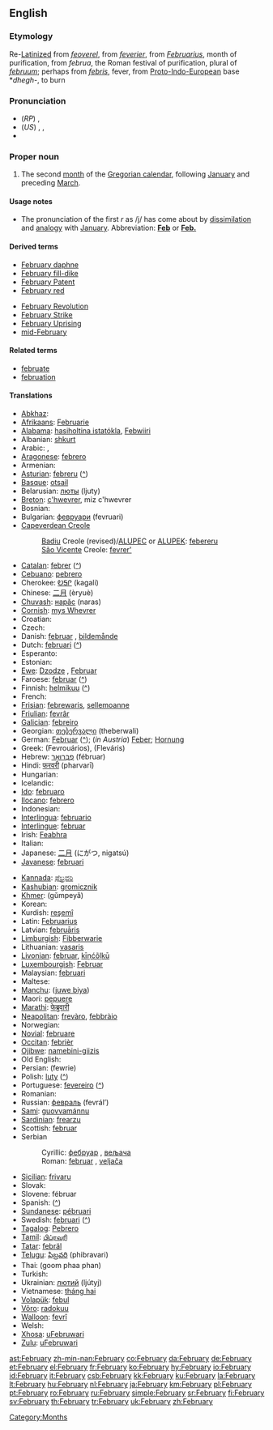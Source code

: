 ==English==

===Etymology===
Re-[[Latinize]]d from {{ME.}} ''[[feoverel]]'', from {{OF.}} ''[[feverier]]'', from {{L.}} ''[[Februarius]]'', month of purification, from ''februa'', the Roman festival of purification, plural of ''[[februum]]''; perhaps from {{L.}} ''[[febris]]'', fever, from [[Proto-Indo-European]] base *''dhegh-'', to burn

===Pronunciation===
*(''RP'') {{IPA|/ˈfɛbrʊəri/ or /ˈfɛbjʊəri/}}, {{SAMPA|/"fEbrU@ri/ or /"fEbjU@ri/}}
*(''US'') {{AHD|fĕbʹro͞o-ĕr'-ē or fĕbʹjo͞o-ĕr'-ē}}, {{IPA|/ˈfɛbruˌɛri/ or /ˈfɛbjuˌɛri/}}, {{SAMPA|/"fEbru%Eri/ or /"fEbju%Eri/}}
*{{audio|en-us-February.ogg|Audio (US)}}

===Proper noun===
{{en-proper noun|Februar|ies|-}}

# The second [[month]] of the [[Gregorian calendar]], following [[January]] and preceding [[March]].

====Usage notes====
*The pronunciation of the first ''r'' as /j/ has come about by [[dissimilation]] and [[analogy]] with [[January]]. Abbreviation: '''[[Feb]]''' or '''[[Feb.]]'''

====Derived terms====
{{top2}}
*[[February daphne]]
*[[February fill-dike]]
*[[February Patent]]
*[[February red]]
{{mid2}}
*[[February Revolution]]
*[[February Strike]]
*[[February Uprising]]
*[[mid-February]]
{{bottom}}

====Related terms====
*[[februate]]
*[[februation]]

====Translations====
{{trans-top|second month of the Gregorian calendar}}
*[[Abkhaz]]: {{RUchar|[[жәабран]]}} {{IPAchar|(žwabran)}}
*[[Afrikaans]]: [[Februarie]]
*[[Alabama]]: [[hasiholtina istatókla]], [[Febwiiri]]
*Albanian: [[shkurt]]
* Arabic: {{t+|ar|فبراير|m|alt=فِبْرَايِر|tr=fibrāyir|sc=ARchar}}, {{t-|ar|شباط|m|alt=شُبَاطٌ|tr=šubāʈ|sc=ARchar}}
*[[Aragonese]]: [[febrero]]
* Armenian: {{t+|hy|փետրվար|xs=Armenian}}
*[[Asturian]]: [[febreru]] {{m}} ([[:ast:febreru|^]])
*[[Basque]]: [[otsail]]
*Belarusian: [[люты]] (ljuty)
*[[Breton]]: [[c'hwevrer]], miz c'hwevrer
* Bosnian: {{t-|bs|februar|m}}
*Bulgarian: [[февруари]] (fevruari) {{m}}
*[[Capeverdean Creole]]
*:[[Badiu]] Creole (revised)/[[ALUPEC]] or [[ALUPEK]]: [[febereru]] {{m}}
*:[[São Vicente]] Creole: [[fevrer']]
*[[Catalan]]: [[febrer]] {{m}} ([[:ca:febrer|^]])
*[[Cebuano]]: [[pebrero]]
*Cherokee: [[ᎧᎦᎵ]] (kagali)
*Chinese: [[二月]] (èryuè)
*[[Chuvash]]: [[нарăс]] (naras)
*[[Cornish]]: [[mys Whevrer]]
* Croatian: {{t-|hr|veljača}}
* Czech: {{t+|cs|únor|m}}
*Danish: [[februar]] {{c}}, [[bildemånde]]
*Dutch: [[februari]] ([[:nl:februari|^]])
* Esperanto: {{t|eo|februaro|xs=Esperanto}}
* Estonian: {{t+|et|veebruar}}
*[[Ewe]]: [[Dzodze]] {{n}}, [[Februar]] {{n}}
*Faroese: [[februar]] ([[:fo:februar|^]])
*Finnish: [[helmikuu]] ([[:fi:helmikuu|^]])
*French: {{t+|fr|février|m}}
*[[Frisian]]: [[febrewaris]], [[sellemoanne]]
*[[Friulian]]: [[fevrâr]]
*[[Galician]]: [[febreiro]] {{m}}
*Georgian: [[თებერვალი]] (theberwali)
*German: [[Februar]] {{m}} ([[:de:Februar|^]]); (''in Austria'') [[Feber]]; [[Hornung]] {{m}}
*Greek: {{t+|el|Φεβρουάριος|m|}} (Fevrouários), {{t|el|Φλεβάρης|m|}} (Fleváris)
*Hebrew: [[פברואר|פֶבְּרוּאָר]] (fébruar)
*Hindi: [[फरवरी]] (pharvarī)
* Hungarian: {{t+|hu|február}}
* Icelandic: {{t+|is|febrúar}}
*[[Ido]]: [[februaro]]
*[[Ilocano]]: [[febrero]]
* Indonesian: {{t-|id|februari|xs=Indonesian}}
*[[Interlingua]]: [[februario]]
*[[Interlingue]]: [[februar]]
*Irish: [[Feabhra]]
* Italian: {{t+|it|febbraio|m}}
*Japanese: [[二月]] (にがつ, nigatsú)
*[[Javanese]]: [[februari]]
{{trans-mid}}
*[[Kannada]]: [[ಫೆಬ್ರವರಿ]]
*[[Kashubian]]: [[gromicznik]]
*[[Khmer]]: {{KMchar|[[កុម្ភៈ]]}} (gŭmpeyă)
*Korean: {{t+|ko|이월|tr=iweol|sc=KOchar}}
*Kurdish: [[reşemî]]
*Latin: [[Februarius]]
*Latvian: [[februāris]]
*[[Limburgish]]: [[Fibberwarie]]
*Lithuanian: [[vasaris]] {{m}}
*[[Livonian]]: [[februar]], [[kīņćõļkū]]
*[[Luxembourgish]]: [[Februar]]
*Malaysian: [[februari]]
* Maltese: {{t|mt|Frar|xs=Maltese}}
*[[Manchu]]: ([[juwe biya]])
*Maori: [[pepuere]]
*[[Marathi]]: [[फेब्रुवारी]]
*[[Neapolitan]]: [[frevàro]], [[febbràio]]
* Norwegian: {{t+|no|februar}}
*[[Novial]]: [[februare]]
*[[Occitan]]: [[febrièr]] {{m}}
*[[Ojibwe]]: [[namebini-giizis]]
* Old English: {{t-|ang|solmonaþ|m|xs=Old English}}
*Persian: {{FAchar|[[فوریه]]}} (fewrie)
*Polish: [[luty]] {{m}} ([[:pl:luty|^]])
*Portuguese: [[fevereiro]] {{m}} ([[:pt:fevereiro|^]])
* Romanian: {{t+|ro|februarie|m}}
*Russian: [[февраль]] (fevrál’) {{m}}
*[[Sami]]: [[guovvamánnu]]
*[[Sardinian]]: [[frearzu]] {{m}}
*Scottish: [[februar]]
*Serbian
*:Cyrillic: [[фебруар#Serbian|фебруар]] {{m}}, [[вељача]] {{f}}
*:Roman: [[februar#Serbian|februar]] {{m}}, [[veljača]] {{f}}
*[[Sicilian]]: [[frivaru]] {{m}}
* Slovak: {{t+|sk|február|m}}
*Slovene: fébruar {{m}}
*Spanish: {{t+|es|febrero|m}} ([[:es:febrero|^]])
*[[Sundanese]]: [[pébruari]]
*Swedish: [[februari]] ([[:sv:februari|^]])
*[[Tagalog]]: [[Pebrero]]
*[[Tamil]]: [[பிப்ரவரி]]
*[[Tatar]]: [[febräl]]
*[[Telugu]]: [[ఫిబ్రవరి]] (phibravari)
*Thai: {{THchar|[[กุมภาพันธ์]]}} (goom phaa phan)
* Turkish: {{t+|tr|şubat}}
*Ukrainian: [[лютий]] (ljútyj)
*Vietnamese: [[tháng hai]]
*[[Volapük]]: [[febul]]
*[[Võro]]: [[radokuu]]
*[[Walloon]]: [[fevrî]]
* Welsh: {{t-|cy|Chwefror|xs=Welsh}}
*[[Xhosa]]: [[uFebruwari]]
*[[Zulu]]: [[uFebruwari]]
{{trans-bottom}}

[[Category:Months]]

[[ast:February]]
[[zh-min-nan:February]]
[[co:February]]
[[da:February]]
[[de:February]]
[[et:February]]
[[el:February]]
[[fr:February]]
[[ko:February]]
[[hy:February]]
[[io:February]]
[[id:February]]
[[it:February]]
[[csb:February]]
[[kk:February]]
[[ku:February]]
[[la:February]]
[[lt:February]]
[[hu:February]]
[[nl:February]]
[[ja:February]]
[[km:February]]
[[pl:February]]
[[pt:February]]
[[ro:February]]
[[ru:February]]
[[simple:February]]
[[sr:February]]
[[fi:February]]
[[sv:February]]
[[th:February]]
[[tr:February]]
[[uk:February]]
[[zh:February]]